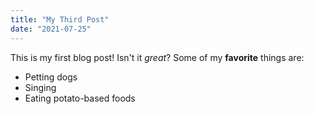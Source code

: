 ```yaml
---
title: "My Third Post"
date: "2021-07-25"
---
```

This is my first blog post! Isn't it *great*?
Some of my **favorite** things are:
* Petting dogs
* Singing
* Eating potato-based foods